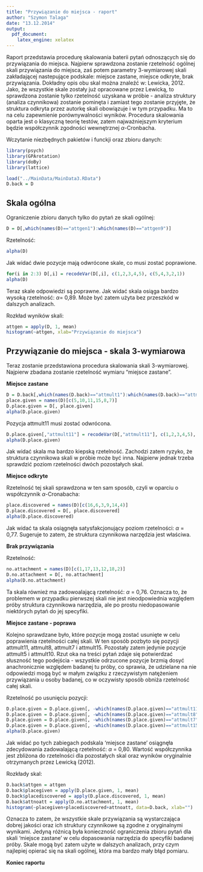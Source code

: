 ```yaml
---
title: "Przywiązanie do miejsca - raport"
author: "Szymon Talaga"
date: "13.12.2014"
output:
  pdf_document:
    latex_engine: xelatex
---
```


Raport przedstawia procedurę skalowania baterii pytań odnoszących się do przywiązania do miejsca. Najpierw sprawdzona zostanie rzetelność ogólnej skali przywiązania do miejsca, zaś potem parametry 3-wymiarowej skali zakładającej nastepujące podskale: miejsce zastane, miejsce odkryte, brak przywiązania. Dokładny opis obu skal można znaleźć w: Lewicka, 2012. Jako, że wszystkie skale zostały już opracowane przez Lewicką, to sprawdzona zostanie tylko rzetelność uzyskana w próbie - analiza struktury (analiza czynnikowa) zostanie pominęta i zamiast tego zostanie przyjęte, że struktura odkryta przez autorkę skali obowiązuje i w tym przypadku. Ma to na celu zapewnienie porównywalności wyników. Procedura skalowania oparta jest o klasyczną teorię testów, zatem najważniejszym kryterium będzie współczynnik zgodności wewnętrznej $\alpha$-Cronbacha.

Wczytanie niezbędnych pakietów i funckji oraz zbioru danych:

```r
library(psych)
library(GPArotation)
library(doBy)
library(lattice)

load("../MainData/MainData3.RData")
D.back = D
```

Skala ogólna
-------------

Ograniczenie zbioru danych tylko do pytań ze skali ogólnej:

```r
D = D[,which(names(D)=="attgen1"):which(names(D)=="attgen9")]
```

Rzetelność:

```r
alpha(D)
```

Jak widać dwie pozycje mają odwrócone skale, co musi zostać poprawione.

```r
for(i in 2:3) D[,i] = recodeVar(D[,i], c(1,2,3,4,5), c(5,4,3,2,1))
alpha(D)
```

Teraz skale odpowiedzi są poprawne. Jak widać skala osiąga bardzo wysoką rzetelność: $\alpha =$ 0,89. Może być zatem użyta bez przeszkód w dalszych analizach.

Rozkład wyników skali:

```r
attgen = apply(D, 1, mean)
histogram(~attgen, xlab="Przywiązanie do miejsca")
```


Przywiązanie do miejsca - skala 3-wymiarowa
--------------------------------------------

Teraz zostanie przedstawiona procedura skalowania skali 3-wymiarowej. Najpierw zbadana zostanie rzetelność wymiaru "miejsce zastane".

**Miejsce zastane**

```r
D = D.back[,which(names(D.back)=="attmult1"):which(names(D.back)=="attmult18")]
place.given = names(D)[c(5,10,11,15,8,7)]
D.place.given = D[, place.given]
alpha(D.place.given)
```

Pozycja attmult11 musi zostać odwrócona.

```r
D.place.given[,"attmult11"] = recodeVar(D[,"attmult11"], c(1,2,3,4,5), c(5,4,3,2,1))
alpha(D.place.given)
```

Jak widać skala ma bardzo kiepską rzetelność. Zachodzi zatem ryzyko, że struktura czynnikowa skali w próbie może być inna. Najpierw jednak trzeba sprawdzić poziom rzetelności dwóch pozostałych skal.

**Miejsce odkryte**

Rzetelność tej skali sprawdzona w ten sam sposób, czyli w oparciu o współczynnik $\alpha$-Cronabacha:

```r
place.discovered = names(D)[c(16,6,3,9,14,4)]
D.place.discovered = D[, place.discovered]
alpha(D.place.discovered)
```

Jak widać ta skala osiągnęła satysfakcjonujący poziom rzetelności: $\alpha$ = 0,77. Sugeruje to zatem, że struktura czynnikowa narzędzia jest właściwa.

**Brak przywiązania**

Rzetelność:

```r
no.attachment = names(D)[c(1,17,13,12,18,2)]
D.no.attachment = D[, no.attachment]
alpha(D.no.attachment)
```

Ta skala również ma zadowoalającą rzetelność: $\alpha$ = 0,76. Oznacza to, że problemem w przypadku pierwszej skali nie jest nieodpowiednia względem próby struktura czynnikowa narzędzia, ale po prostu niedopasowanie niektórych pytań do jej specyfiki.

**Miejsce zastane - poprawa**

Kolejno sprawdzane było, które pozycje mogą zostać usunięte w celu poprawienia rzetelności całej skali. W ten sposób pozbyto się pozycji attmult11, attmult8, attmult7 i attmult15. Pozostały zatem jedynie pozycje attmult5 i attmult10. Rzut oka na treści pytań zdaje się potwierdzać słuszność tego podejścia - wszystkie odrzucone pozycje brzmią dosyć anachronicznie względem badanej tu próby, co sprawia, że udzielane na nie odpowiedzi mogą być w małym związku z rzeczywistym natężeniem przywiązania u osoby badanej, co w oczywisty sposób obniża rzetelność całej skali.

Rzetelność po usunięciu pozycji:

```r
D.place.given = D.place.given[, -which(names(D.place.given)=="attmult11")]
D.place.given = D.place.given[, -which(names(D.place.given)=="attmult8")]
D.place.given = D.place.given[, -which(names(D.place.given)=="attmult7")]
D.place.given = D.place.given[, -which(names(D.place.given)=="attmult15")]
alpha(D.place.given)
```

Jak widać po tych zabiegach podskala 'miejsce zastane' osiągnęła zdecydowania zadowalającą rzetelność: $\alpha$ = 0,80. Wartość współczynnika jest zbliżona do rzetelności dla pozostałych skal oraz wyników oryginalnie otrzymanych przez Lewicką (2012).

Rozkłady skal:

```r
D.back$attgen = attgen
D.back$placegiven = apply(D.place.given, 1, mean)
D.back$placediscovered = apply(D.place.discovered, 1, mean)
D.back$attnoatt = apply(D.no.attachment, 1, mean)
histogram(~placegiven+placediscovered+attnoatt, data=D.back, xlab="")
```

Oznacza to zatem, że wszystkie skale przywiązania są wystarczająca dobrej jakości oraz ich struktury czynnikowe są zgodne z oryginalnymi wynikami. Jedyną różnicą była konieczność ograniczenia zbioru pytań dla skali 'miejsce zastane' w celu dopasowania narzędzia do specyfiki badanej próby. Skale mogą być zatem użyte w dalszych analizach, przy czym najlepiej opierać się na skali ogólnej, która ma bardzo mały błąd pomiaru.

**Koniec raportu**
